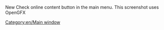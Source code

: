 
New Check online content button in the main menu. This screenshot uses OpenGFX

[[Category:en/Main window]]